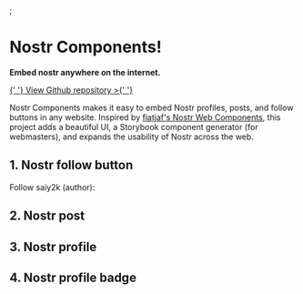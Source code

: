 
<Meta title="Nostr Components" />;

# Nostr Components!

**Embed nostr anywhere on the internet.**

<a href="https://github.com/saiy2k/nostr-components">
  {' '}
  View Github repository &gt;{' '}
</a>

Nostr Components makes it easy to embed Nostr profiles, posts, and follow buttons in any website. Inspired by <a href="https://unpkg.com/nostr-web-components@0.0.6/demo.html">fiatjaf's Nostr Web Components</a>, this project adds a beautiful UI, a Storybook component generator (for webmasters), and expands the usability of Nostr across the web.

## 1. Nostr follow button

Follow saiy2k (author):
<nostr-follow-button nip05="saiy2k@iris.to"></nostr-follow-button>

## 2. Nostr post

<nostr-post id="note1trkwajmyzqvagxd7052z9dntfeq3yqm0myvnk457tnzpatrlfflq8jzdsn" show-stats="true"></nostr-post>

## 3. Nostr profile

<nostr-profile npub="npub1gcxzte5zlkncx26j68ez60fzkvtkm9e0vrwdcvsjakxf9mu9qewqlfnj5z"></nostr-profile>

## 4. Nostr profile badge

<nostr-profile-badge nip05="pablof7z@primal.net" show-npub="true"></nostr-profile-badge>
